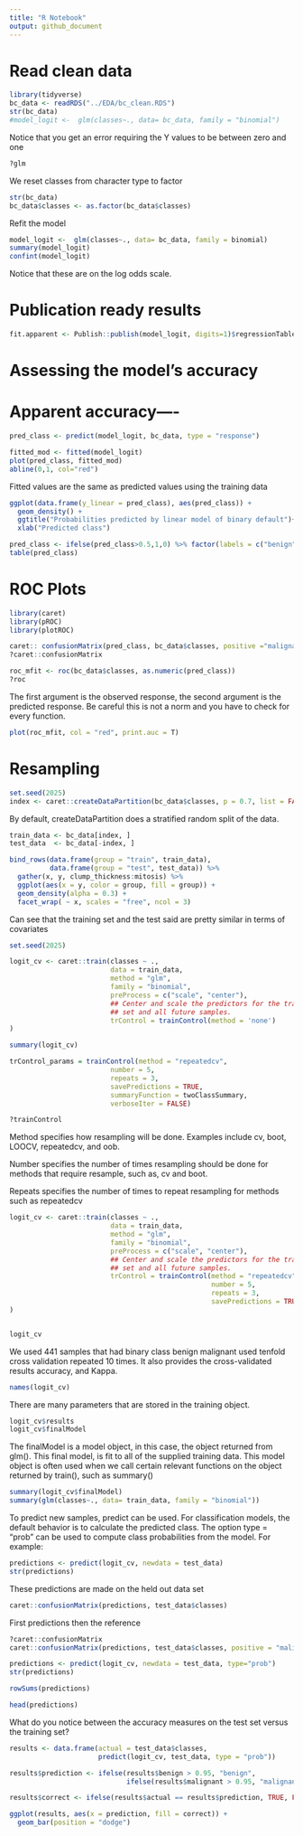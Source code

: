 ```yaml
---
title: "R Notebook"
output: github_document
---
```


# Read clean data

```r
library(tidyverse)
bc_data <- readRDS("../EDA/bc_clean.RDS")
str(bc_data)
#model_logit <-  glm(classes~., data= bc_data, family = "binomial")
```

Notice that you get an error requiring the Y values to be between zero and one

```r
?glm
```

We reset classes from character type to factor
```r
str(bc_data)
bc_data$classes <- as.factor(bc_data$classes)
```
Refit the model
```r
model_logit <-  glm(classes~., data= bc_data, family = binomial)
summary(model_logit)
confint(model_logit)
```
Notice that these are on the log odds scale.

# Publication ready results
```r
fit.apparent <- Publish::publish(model_logit, digits=1)$regressionTable
```

# Assessing the model's accuracy
# Apparent accuracy----

```r
pred_class <- predict(model_logit, bc_data, type = "response")

fitted_mod <- fitted(model_logit)
plot(pred_class, fitted_mod)
abline(0,1, col="red")
```

Fitted values are the same as predicted values using the training data

```r
ggplot(data.frame(y_linear = pred_class), aes(pred_class)) +
  geom_density() +
  ggtitle("Probabilities predicted by linear model of binary default")+
  xlab("Predicted class")
```

```r
pred_class <- ifelse(pred_class>0.5,1,0) %>% factor(labels = c("benign","malignant"))
table(pred_class)
```
# ROC Plots

```r
library(caret)
library(pROC)
library(plotROC)

caret:: confusionMatrix(pred_class, bc_data$classes, positive ="malignant")
?caret::confusionMatrix
```

```r
roc_mfit <- roc(bc_data$classes, as.numeric(pred_class))
?roc
```

The first argument is the observed response, the second argument is the predicted response. Be careful this is not a norm and you have to check for every function.

```r
plot(roc_mfit, col = "red", print.auc = T)
```
# Resampling

```r
set.seed(2025)
index <- caret::createDataPartition(bc_data$classes, p = 0.7, list = FALSE)
```

By default, createDataPartition does a stratified random split of the data.

```r
train_data <- bc_data[index, ]
test_data  <- bc_data[-index, ]

bind_rows(data.frame(group = "train", train_data),
          data.frame(group = "test", test_data)) %>%
  gather(x, y, clump_thickness:mitosis) %>%
  ggplot(aes(x = y, color = group, fill = group)) +
  geom_density(alpha = 0.3) +
  facet_wrap( ~ x, scales = "free", ncol = 3)
```
Can see that the training set and the test said are pretty similar in terms of covariates

```r
set.seed(2025)

logit_cv <- caret::train(classes ~ .,
                         data = train_data,
                         method = "glm",
                         family = "binomial",
                         preProcess = c("scale", "center"),
                         ## Center and scale the predictors for the training
                         ## set and all future samples.
                         trControl = trainControl(method = 'none')
)

summary(logit_cv)
```
```r
trControl_params = trainControl(method = "repeatedcv", 
                         number = 5, 
                         repeats = 3, 
                         savePredictions = TRUE, 
                         summaryFunction = twoClassSummary,
                         verboseIter = FALSE)

?trainControl
```

Method specifies how resampling will be done. Examples include cv, boot, LOOCV, repeatedcv, and oob.

Number specifies the number of times resampling should be done for methods that require resample, such as, cv and boot.

Repeats specifies the number of times to repeat resampling for methods such as repeatedcv

```r
logit_cv <- caret::train(classes ~ .,
                         data = train_data,
                         method = "glm",
                         family = "binomial",
                         preProcess = c("scale", "center"),
                         ## Center and scale the predictors for the training
                         ## set and all future samples.
                         trControl = trainControl(method = "repeatedcv", 
                                                  number = 5, 
                                                  repeats = 3, 
                                                  savePredictions = TRUE)
)


logit_cv
```
We used 441 samples that had binary class benign malignant used tenfold cross validation repeated 10 times. It also provides the cross-validated results accuracy, and Kappa.

```r
names(logit_cv)
```
There are many parameters that are stored in the training object. 

```r
logit_cv$results
logit_cv$finalModel
```
The finalModel is a model object, in this case, the object returned from glm(). This final model, is fit to all of the supplied training data. This model object is often used when we call certain relevant functions on the object returned by train(), such as summary()

```r
summary(logit_cv$finalModel)
summary(glm(classes~., data= train_data, family = "binomial"))
```

To predict new samples, predict can be used. For classification models, the default behavior is to calculate the predicted class. The option type = "prob" can be used to compute class probabilities from the model. For example:

```r
predictions <- predict(logit_cv, newdata = test_data)
str(predictions)
```

These predictions are made on the held out data set
```r
caret::confusionMatrix(predictions, test_data$classes)
```
First predictions then the reference

```r
?caret::confusionMatrix
caret::confusionMatrix(predictions, test_data$classes, positive = "malignant")
```
```r
predictions <- predict(logit_cv, newdata = test_data, type="prob")
str(predictions)
```

```r
rowSums(predictions)
```
```r
head(predictions)
```

What do you notice between the accuracy measures on the test set versus the training set?

```r
results <- data.frame(actual = test_data$classes,
                      predict(logit_cv, test_data, type = "prob"))

results$prediction <- ifelse(results$benign > 0.95, "benign",
                             ifelse(results$malignant > 0.95, "malignant", NA))

results$correct <- ifelse(results$actual == results$prediction, TRUE, FALSE)
```

```r
ggplot(results, aes(x = prediction, fill = correct)) +
  geom_bar(position = "dodge")
```
